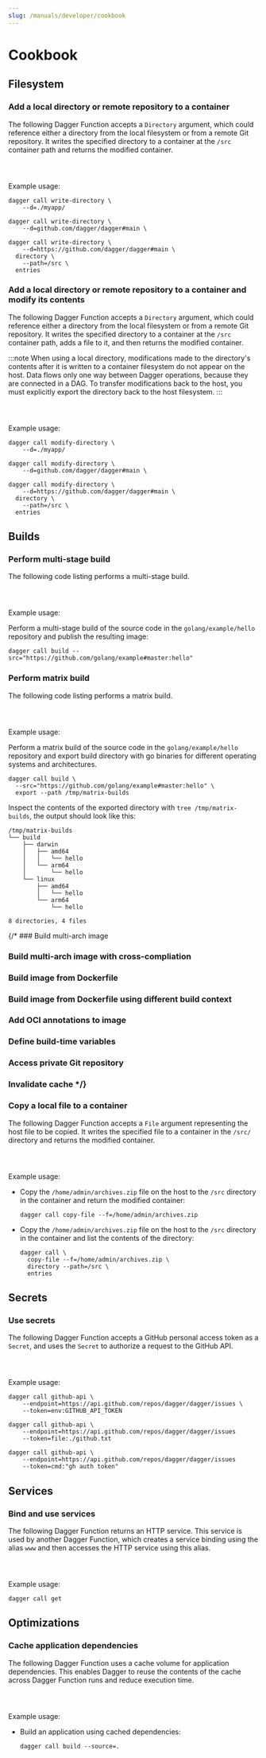 ```yaml
---
slug: /manuals/developer/cookbook
---
```



# Cookbook

## Filesystem

### Add a local directory or remote repository to a container

The following Dagger Function accepts a `Directory` argument, which could reference either a directory from the local filesystem or from a remote Git repository. It writes the specified directory to a container at the `/src` container path and returns the modified container.

<Tabs groupId="language">
<TabItem value="Go">

```go file=./cookbook/snippets/write-dir/go/main.go
```

</TabItem>
<TabItem value="Python">

```python file=./cookbook/snippets/write-dir/python/main.py
```

</TabItem>
<TabItem value="TypeScript">

```typescript file=./cookbook/snippets/write-dir/typescript/index.ts
```

</TabItem>
</Tabs>

Example usage:

```
dagger call write-directory \
    --d=./myapp/

dagger call write-directory \
    --d=github.com/dagger/dagger#main \

dagger call write-directory \
    --d=https://github.com/dagger/dagger#main \
  directory \
    --path=/src \
  entries
```

### Add a local directory or remote repository to a container and modify its contents

The following Dagger Function accepts a `Directory` argument, which could reference either a directory from the local filesystem or from a remote Git repository. It writes the specified directory to a container at the `/src` container path, adds a file to it, and then returns the modified container.

:::note
When using a local directory, modifications made to the directory's contents after it is written to a container filesystem do not appear on the host. Data flows only one way between Dagger operations, because they are connected in a DAG. To transfer modifications back to the host, you must explicitly export the directory back to the host filesystem.
:::

<Tabs groupId="language">
<TabItem value="Go">

```go file=./cookbook/snippets/modify-dir/go/main.go
```

</TabItem>
<TabItem value="Python">

```python file=./cookbook/snippets/modify-dir/python/main.py
```

</TabItem>
<TabItem value="TypeScript">

```typescript file=./cookbook/snippets/modify-dir/typescript/index.ts
```

</TabItem>
</Tabs>

Example usage:

```
dagger call modify-directory \
    --d=./myapp/

dagger call modify-directory \
    --d=github.com/dagger/dagger#main \

dagger call modify-directory \
    --d=https://github.com/dagger/dagger#main \
  directory \
    --path=/src \
  entries
```
## Builds

### Perform multi-stage build 

The following code listing performs a multi-stage build. 

<Tabs groupId="language">
<TabItem value="Go">

```go file=./cookbook/snippets/builds/multi-stage-build/go/main.go
```

</TabItem>
<TabItem value="Python">

```python file=./cookbook/snippets/builds/multi-stage-build/python/main.py
```

</TabItem>
<TabItem value="TypeScript">

```typescript file=./cookbook/snippets/builds/multi-stage-build/typescript/index.ts
```

</TabItem>
</Tabs>

Example usage:

Perform a multi-stage build of the source code in the `golang/example/hello` repository and publish the resulting image:
```shell
dagger call build --src="https://github.com/golang/example#master:hello"
```

### Perform matrix build 

The following code listing performs a matrix build. 

<Tabs groupId="language">
<TabItem value="Go">

```go file=./cookbook/snippets/builds/matrix-build/go/main.go
```

</TabItem>
<TabItem value="Python">

```python file=./cookbook/snippets/builds/matrix-build/python/main.py
```

</TabItem>
<TabItem value="TypeScript">

```typescript file=./cookbook/snippets/builds/matrix-build/typescript/index.ts
```

</TabItem>
</Tabs>

Example usage:

Perform a matrix build of the source code in the `golang/example/hello` repository and export build directory with go binaries for different operating systems and architectures.
```shell
dagger call build \
  --src="https://github.com/golang/example#master:hello" \
  export --path /tmp/matrix-builds
```

Inspect the contents of the exported directory with `tree /tmp/matrix-builds`, the output should look like this:

```shell
/tmp/matrix-builds
└── build
    ├── darwin
    │   ├── amd64
    │   │   └── hello
    │   └── arm64
    │       └── hello
    └── linux
        ├── amd64
        │   └── hello
        └── arm64
            └── hello

8 directories, 4 files
```

{/* ### Build multi-arch image 

### Build multi-arch image with cross-compliation 

### Build image from Dockerfile

### Build image from Dockerfile using different build context 

### Add OCI annotations to image 

### Define build-time variables 

### Access private Git repository

### Invalidate cache */}

### Copy a local file to a container

The following Dagger Function accepts a `File` argument representing the host file to be copied. It writes the specified file to a container in the `/src/` directory and returns the modified container.

<Tabs groupId="language">
<TabItem value="Go">

```go file=./cookbook/snippets/copy-file/go/main.go
```

</TabItem>
<TabItem value="Python">

```python file=./cookbook/snippets/copy-file/python/main.py
```

</TabItem>
<TabItem value="TypeScript">

```typescript file=./cookbook/snippets/copy-file/typescript/index.ts
```

</TabItem>
</Tabs>

Example usage:

-  Copy the `/home/admin/archives.zip` file on the host to the `/src` directory in the container and return the modified container:

    ```shell
    dagger call copy-file --f=/home/admin/archives.zip
    ```

-  Copy the `/home/admin/archives.zip` file on the host to the `/src` directory in the container and list the contents of the directory:

    ```shell
    dagger call \
      copy-file --f=/home/admin/archives.zip \
      directory --path=/src \
      entries
    ```

## Secrets

### Use secrets

The following Dagger Function accepts a GitHub personal access token as a `Secret`, and uses the `Secret` to authorize a request to the GitHub API.

<Tabs groupId="language">
<TabItem value="Go">

```go file=./snippets/secrets/go/main.go
```

</TabItem>
<TabItem value="Python">

```python file=./snippets/secrets/python/main.py
```

</TabItem>
<TabItem value="TypeScript">

```typescript file=./snippets/secrets/typescript/index.ts
```

</TabItem>
</Tabs>

Example usage:

```shell
dagger call github-api \
    --endpoint=https://api.github.com/repos/dagger/dagger/issues \
    --token=env:GITHUB_API_TOKEN

dagger call github-api \
    --endpoint=https://api.github.com/repos/dagger/dagger/issues
    --token=file:./github.txt

dagger call github-api \
    --endpoint=https://api.github.com/repos/dagger/dagger/issues
    --token=cmd:"gh auth token"
```

## Services 

### Bind and use services

The following Dagger Function returns an HTTP service. This service is used by another Dagger Function, which creates a service binding using the alias `www` and then accesses the HTTP service using this alias.

<Tabs groupId="language">
<TabItem value="Go">

```go file=./snippets/services/bind-services/go/main.go
```

</TabItem>
<TabItem value="Python">

```python file=./snippets/services/bind-services/python/main.py
```

</TabItem>
<TabItem value="TypeScript">

```typescript file=./snippets/services/bind-services/typescript/index.ts
```

</TabItem>
</Tabs>

Example usage:

```shell
dagger call get
```

## Optimizations

### Cache application dependencies

The following Dagger Function uses a cache volume for application dependencies. This enables Dagger to reuse the contents of the cache across Dagger Function runs and reduce execution time.

<Tabs groupId="language">
<TabItem value="Go">

```go file=./cookbook/snippets/cache-dependencies/go/main.go
```

</TabItem>
<TabItem value="Python">

```python file=./cookbook/snippets/cache-dependencies/python/main.py
```

</TabItem>
<TabItem value="TypeScript">

```typescript file=./cookbook/snippets/cache-dependencies/typescript/index.ts
```

</TabItem>
</Tabs>

Example usage:

- Build an application using cached dependencies:

    ```shell
    dagger call build --source=.
    ```
